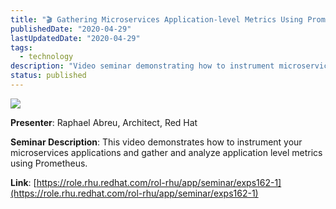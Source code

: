 ```yaml
---
title: "🎬 Gathering Microservices Application-level Metrics Using Prometheus"
publishedDate: "2020-04-29"
lastUpdatedDate: "2020-04-29"
tags:
  - technology
description: "Video seminar demonstrating how to instrument microservices applications and gather application-level metrics using Prometheus."
status: published
---
```


![](/images/gathering-microservices-application-level-metrics-using-prometheus/chrome_geYJaaNSan-1024x577.png)

**Presenter**: Raphael Abreu, Architect, Red Hat

**Seminar Description**: This video demonstrates how to instrument your microservices applications and gather and analyze application level metrics using Prometheus.

**Link**: [https://role.rhu.redhat.com/rol-rhu/app/seminar/exps162-1](https://role.rhu.redhat.com/rol-rhu/app/seminar/exps162-1)
